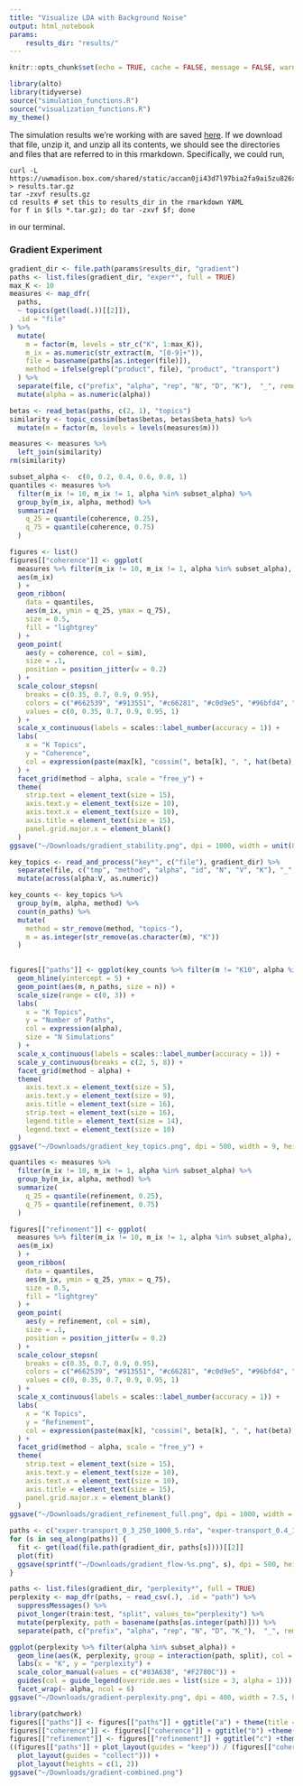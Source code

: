 ```yaml
---
title: "Visualize LDA with Background Noise"
output: html_notebook
params:
    results_dir: "results/"
---
```


```r
knitr::opts_chunk$set(echo = TRUE, cache = FALSE, message = FALSE, warning = FALSE, fig.width = 5, fig.height = 2)
```

```r
library(alto)
library(tidyverse)
source("simulation_functions.R")
source("visualization_functions.R")
my_theme()
```

The simulation results we're working with are saved
[here](https://uwmadison.box.com/shared/static/accan0ji43d7l97bia2fa9ai5zu826xm.gz).
If we download that file, unzip it, and unzip all its contents, we should see
the directories and files that are referred to in this rmarkdown. Specifically,
we could run,
```
curl -L https://uwmadison.box.com/shared/static/accan0ji43d7l97bia2fa9ai5zu826xm.gz > results.tar.gz
tar -zxvf results.gz
cd results # set this to results_dir in the rmarkdown YAML
for f in $(ls *.tar.gz); do tar -zxvf $f; done
```
in our terminal.

### Gradient Experiment

```r
gradient_dir <- file.path(params$results_dir, "gradient")
paths <- list.files(gradient_dir, "exper*", full = TRUE)
max_K <- 10
measures <- map_dfr(
  paths,
  ~ topics(get(load(.))[[2]]),
  .id = "file"
) %>%
  mutate(
    m = factor(m, levels = str_c("K", 1:max_K)),
    m_ix = as.numeric(str_extract(m, "[0-9]+")),
    file = basename(paths[as.integer(file)]),
    method = ifelse(grepl("product", file), "product", "transport")
  ) %>%
  separate(file, c("prefix", "alpha", "rep", "N", "D", "K"),  "_", remove = FALSE) %>%
  mutate(alpha = as.numeric(alpha))

betas <- read_betas(paths, c(2, 1), "topics")
similarity <- topic_cossim(betas$betas, betas$beta_hats) %>%
  mutate(m = factor(m, levels = levels(measures$m)))

measures <- measures %>%
  left_join(similarity)
rm(similarity)
```


```r
subset_alpha <-  c(0, 0.2, 0.4, 0.6, 0.8, 1)
quantiles <- measures %>% 
  filter(m_ix != 10, m_ix != 1, alpha %in% subset_alpha) %>%
  group_by(m_ix, alpha, method) %>%
  summarize(
    q_25 = quantile(coherence, 0.25),
    q_75 = quantile(coherence, 0.75)
  )
```

```r
figures <- list()
figures[["coherence"]] <- ggplot(
  measures %>% filter(m_ix != 10, m_ix != 1, alpha %in% subset_alpha),
  aes(m_ix)
  ) +
  geom_ribbon(
    data = quantiles, 
    aes(m_ix, ymin = q_25, ymax = q_75),
    size = 0.5,
    fill = "lightgrey"
  ) +
  geom_point(
    aes(y = coherence, col = sim),
    size = .1,
    position = position_jitter(w = 0.2)
  ) +
  scale_colour_stepsn(
    breaks = c(0.35, 0.7, 0.9, 0.95),
    colors = c("#662539", "#913551", "#c66281", "#c0d9e5", "#96bfd4", "#478bae"),
    values = c(0, 0.35, 0.7, 0.9, 0.95, 1)
  ) +
  scale_x_continuous(labels = scales::label_number(accuracy = 1)) +
  labs(
    x = "K Topics", 
    y = "Coherence",
    col = expression(paste(max[k], "cossim(", beta[k], ", ", hat(beta), ")"))
  ) +
  facet_grid(method ~ alpha, scale = "free_y") +
  theme(
    strip.text = element_text(size = 15),
    axis.text.y = element_text(size = 10),
    axis.text.x = element_text(size = 10),
    axis.title = element_text(size = 15),
    panel.grid.major.x = element_blank()
  )
ggsave("~/Downloads/gradient_stability.png", dpi = 1000, width = unit(8.5, "in"), height = unit(4, "in"))
```


```r
key_topics <- read_and_process("key*", c("file"), gradient_dir) %>%
  separate(file, c("tmp", "method", "alpha", "id", "N", "V", "K"), "_", remove = FALSE) %>%
  mutate(across(alpha:V, as.numeric))
```

```r
key_counts <- key_topics %>%
  group_by(m, alpha, method) %>%
  count(n_paths) %>%
  mutate(
    method = str_remove(method, "topics-"),
    m = as.integer(str_remove(as.character(m), "K"))
  )
  
```

```r
figures[["paths"]] <- ggplot(key_counts %>% filter(m != "K10", alpha %in% subset_alpha)) +
  geom_hline(yintercept = 5) +
  geom_point(aes(m, n_paths, size = n)) +
  scale_size(range = c(0, 3)) +
  labs(
    x = "K Topics", 
    y = "Number of Paths", 
    col = expression(alpha),
    size = "N Simulations"
  ) +
  scale_x_continuous(labels = scales::label_number(accuracy = 1)) +
  scale_y_continuous(breaks = c(2, 5, 8)) +
  facet_grid(method ~ alpha) +
  theme(
    axis.text.x = element_text(size = 5),
    axis.text.y = element_text(size = 9),
    axis.title = element_text(size = 16),
    strip.text = element_text(size = 16),
    legend.title = element_text(size = 14),
    legend.text = element_text(size = 10)
  )
ggsave("~/Downloads/gradient_key_topics.png", dpi = 500, width = 9, height = 3.5)
```

```r
quantiles <- measures %>% 
  filter(m_ix != 10, m_ix != 1, alpha %in% subset_alpha) %>%
  group_by(m_ix, alpha, method) %>%
  summarize(
    q_25 = quantile(refinement, 0.25),
    q_75 = quantile(refinement, 0.75)
  )
```


```r
figures[["refinement"]] <- ggplot(
  measures %>% filter(m_ix != 10, m_ix != 1, alpha %in% subset_alpha),
  aes(m_ix)
  ) +
  geom_ribbon(
    data = quantiles, 
    aes(m_ix, ymin = q_25, ymax = q_75),
    size = 0.5,
    fill = "lightgrey"
  ) +
  geom_point(
    aes(y = refinement, col = sim),
    size = .1,
    position = position_jitter(w = 0.2)
  ) +
  scale_colour_stepsn(
    breaks = c(0.35, 0.7, 0.9, 0.95),
    colors = c("#662539", "#913551", "#c66281", "#c0d9e5", "#96bfd4", "#478bae"),
    values = c(0, 0.35, 0.7, 0.9, 0.95, 1)
  ) +
  scale_x_continuous(labels = scales::label_number(accuracy = 1)) +
  labs(
    x = "K Topics", 
    y = "Refinement",
    col = expression(paste(max[k], "cossim(", beta[k], ", ", hat(beta), ")"))
  ) +
  facet_grid(method ~ alpha, scale = "free_y") +
  theme(
    strip.text = element_text(size = 15),
    axis.text.y = element_text(size = 10),
    axis.text.x = element_text(size = 10),
    axis.title = element_text(size = 15),
    panel.grid.major.x = element_blank()
  )
ggsave("~/Downloads/gradient_refinement_full.png", dpi = 1000, width = unit(8.5, "in"), height = unit(4, "in"))
```

```r
paths <- c("exper-transport_0_3_250_1000_5.rda", "exper-transport_0.4_1_250_1000_5.rda", "exper-transport_0.6_10_250_1000_5.rda", "exper-transport_1_1_250_1000_5.rda")
for (s in seq_along(paths)) {
  fit <- get(load(file.path(gradient_dir, paths[s])))[[2]]
  plot(fit)
  ggsave(sprintf("~/Downloads/gradient_flow-%s.png", s), dpi = 500, height = 3, width = 5)
}
```

```r
paths <- list.files(gradient_dir, "perplexity*", full = TRUE)
perplexity <- map_dfr(paths, ~ read_csv(.), .id = "path") %>%
  suppressMessages() %>%
  pivot_longer(train:test, "split", values_to="perplexity") %>%
  mutate(perplexity, path = basename(paths[as.integer(path)])) %>%
  separate(path, c("prefix", "alpha", "rep", "N", "D", "K_"),  "_", remove = FALSE)
```

```r
ggplot(perplexity %>% filter(alpha %in% subset_alpha)) +
  geom_line(aes(K, perplexity, group = interaction(path, split), col = split), alpha = 0.2, size = .8) +
  labs(x = "K", y = "perplexity") +
  scale_color_manual(values = c("#83A638", "#F2780C")) +
  guides(col = guide_legend(override.aes = list(size = 3, alpha = 1))) +
  facet_wrap(~ alpha, ncol = 6)
ggsave("~/Downloads/gradient-perplexity.png", dpi = 400, width = 7.5, height = 3)
```
```r
library(patchwork)
figures[["paths"]] <- figures[["paths"]] + ggtitle("a") + theme(title = element_text(size = 14))
figures[["coherence"]] <- figures[["coherence"]] + ggtitle("b") +theme(title = element_text(size = 14))
figures[["refinement"]] <- figures[["refinement"]] + ggtitle("c") +theme(title = element_text(size = 14))
((figures[["paths"]] + plot_layout(guides = "keep")) / (figures[["coherence"]] / figures[["refinement"]] +
  plot_layout(guides = "collect"))) +
  plot_layout(heights = c(1, 2))
ggsave("~/Downloads/gradient-combined.png")
```
